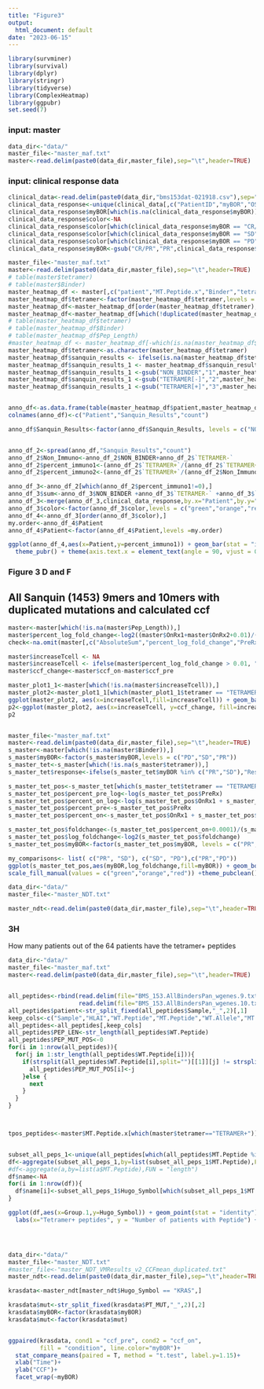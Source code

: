 ```yaml
---
title: "Figure3"
output:
  html_document: default
date: "2023-06-15"
---
```


```r
library(survminer)
library(survival)
library(dplyr)
library(stringr)
library(tidyverse)
library(ComplexHeatmap)
library(ggpubr)
set.seed(7)
```


###           input: master 
```r
data_dir<-"data/"
master_file<-"master_maf.txt"
master<-read.delim(paste0(data_dir,master_file),sep="\t",header=TRUE)

```


###           input: clinical response data
```r
clinical_data<-read.delim(paste0(data_dir,"bms153dat-021918.csv"),sep=",",header=TRUE)
clinical_data_response<-unique(clinical_data[,c("PatientID","myBOR","OS_event","OS_time_Mon","PFS_event","PFS_time")])
clinical_data_response$myBOR[which(is.na(clinical_data_response$myBOR))]<-"PD"
clinical_data_response$color<-NA
clinical_data_response$color[which(clinical_data_response$myBOR == "CR/PR")]<-"green"
clinical_data_response$color[which(clinical_data_response$myBOR == "SD")]<-"orange"
clinical_data_response$color[which(clinical_data_response$myBOR == "PD")]<-"red"
clinical_data_response$myBOR<-gsub("CR/PR","PR",clinical_data_response$myBOR)
```


```r
master_file<-"master_maf.txt"
master<-read.delim(paste0(data_dir,master_file),sep="\t",header=TRUE)
# table(master$tetramer)
# table(master$Binder)
master_heatmap_df <- master[,c("patient","MT.Peptide.x","Binder","tetramer","PreRx","OnRx1","OnRx2","myBOR","PT_PEP","mutational.change","PT_MUT","Pep_Length")]
master_heatmap_df$tetramer<-factor(master_heatmap_df$tetramer,levels = c("TETRAMER+","TETRAMER-"))
master_heatmap_df<-master_heatmap_df[order(master_heatmap_df$tetramer),]
master_heatmap_df<-master_heatmap_df[which(!duplicated(master_heatmap_df$PT_MUT)),]
# table(master_heatmap_df$tetramer)
# table(master_heatmap_df$Binder)
# table(master_heatmap_df$Pep_Length)
#master_heatmap_df <- master_heatmap_df[-which(is.na(master_heatmap_df$Binder)),]
master_heatmap_df$tetramer<-as.character(master_heatmap_df$tetramer)
master_heatmap_df$sanquin_results <- ifelse(is.na(master_heatmap_df$tetramer),"NON_BINDER",master_heatmap_df$tetramer)
master_heatmap_df$sanquin_results_1 <- master_heatmap_df$sanquin_results
master_heatmap_df$sanquin_results_1 <-gsub("NON_BINDER","1",master_heatmap_df$sanquin_results_1)
master_heatmap_df$sanquin_results_1 <-gsub("TETRAMER[-]","2",master_heatmap_df$sanquin_results_1)
master_heatmap_df$sanquin_results_1 <-gsub("TETRAMER[+]","3",master_heatmap_df$sanquin_results_1)


anno_df<-as.data.frame(table(master_heatmap_df$patient,master_heatmap_df$sanquin_results))
colnames(anno_df)<-c("Patient","Sanquin_Results","count")

anno_df$Sanquin_Results<-factor(anno_df$Sanquin_Results, levels = c("NON_BINDER","TETRAMER-","TETRAMER+"))


anno_df_2<-spread(anno_df,"Sanquin_Results","count")
anno_df_2$Non_Immuno<-anno_df_2$NON_BINDER+anno_df_2$`TETRAMER-`
anno_df_2$percent_immuno1<-(anno_df_2$`TETRAMER+`/(anno_df_2$`TETRAMER+` +anno_df_2$Non_Immuno))*100
anno_df_2$percent_immuno2<-(anno_df_2$`TETRAMER+`/(anno_df_2$Non_Immuno))*100

anno_df_3<-anno_df_2[which(anno_df_2$percent_immuno1!=0),]
anno_df_3$sum<-anno_df_3$NON_BINDER +anno_df_3$`TETRAMER-` +anno_df_3$`TETRAMER+`
anno_df_3<-merge(anno_df_3,clinical_data_response,by.x="Patient",by.y="PatientID",all.x=TRUE)
anno_df_3$color<-factor(anno_df_3$color,levels = c("green","orange","red"))
anno_df_4<-anno_df_3[order(anno_df_3$color),]
my.order<-anno_df_4$Patient
anno_df_4$Patient<-factor(anno_df_4$Patient,levels =my.order)

ggplot(anno_df_4,aes(x=Patient,y=percent_immuno1)) + geom_bar(stat = "identity",fill="blue2") +
  theme_pubr() + theme(axis.text.x = element_text(angle = 90, vjust = 0.5, hjust=1)) +ggtitle("Percent tetramer+ of all mutations ") + ylab("Percent Neoantigens")

```

### Figure 3 D and F

## All Sanquin (1453) 9mers and 10mers with duplicated mutations and calculated ccf
```r
master<-master[which(!is.na(master$Pep_Length)),]
master$percent_log_fold_change<-log2((master$OnRx1+master$OnRx2+0.01)/(master$PreRx+0.01))
check<-na.omit(master[,c("AbsoluteSum","percent_log_fold_change","PreRx","OnRx1","OnRx2","tetramer")])

master$increaseTcell <- NA
master$increaseTcell <- ifelse(master$percent_log_fold_change > 0.01, "increase","decrease")
master$ccf_change<-master$ccf_on-master$ccf_pre

master_plot1_1<-master[which(!is.na(master$increaseTcell)),]
master_plot2<-master_plot1_1[which(master_plot1_1$tetramer == "TETRAMER+"),]
ggplot(master_plot2, aes(x=increaseTcell,fill=increaseTcell)) + geom_bar()  + theme_pubclean() + labs(y=" Count of tetramer+ peptides", x="T cells")+scale_fill_manual(values=c("khaki1", "hotpink1"))
p2<-ggplot(master_plot2, aes(x=increaseTcell, y=ccf_change, fill=increaseTcell)) + geom_boxplot() +stat_compare_means(method = "t.test") + theme_pubclean() + labs(y=" Delta CCF", x="T cells")+scale_fill_manual(values=c("khaki1", "hotpink1"))
p2



```

```r
master_file<-"master_maf.txt"
master<-read.delim(paste0(data_dir,master_file),sep="\t",header=TRUE)
s_master<-master[which(!is.na(master$Binder)),]
s_master$myBOR<-factor(s_master$myBOR,levels = c("PD","SD","PR"))
s_master_tet<-s_master[which(!is.na(s_master$tetramer)),]
s_master_tet$response<-ifelse(s_master_tet$myBOR %in% c("PR","SD"),"Responder","Non-Responder")

s_master_tet_pos<-s_master_tet[which(s_master_tet$tetramer == "TETRAMER+"),]
s_master_tet_pos$percent_pre_log<-log(s_master_tet_pos$PreRx)
s_master_tet_pos$percent_on_log<-log(s_master_tet_pos$OnRx1 + s_master_tet_pos$OnRx2)
s_master_tet_pos$percent_pre<-s_master_tet_pos$PreRx
s_master_tet_pos$percent_on<-s_master_tet_pos$OnRx1 + s_master_tet_pos$OnRx2

s_master_tet_pos$foldchange<-(s_master_tet_pos$percent_on+0.0001)/(s_master_tet_pos$percent_pre+0.0001)
s_master_tet_pos$log_foldchange<-log2(s_master_tet_pos$foldchange)
s_master_tet_pos$myBOR<-factor(s_master_tet_pos$myBOR, levels = c("PR","SD","PD"))

my_comparisons<- list( c("PR", "SD"), c("SD", "PD"),c("PR","PD"))
ggplot(s_master_tet_pos,aes(myBOR,log_foldchange,fill=myBOR)) + geom_boxplot(outlier.shape = NA)  +
scale_fill_manual(values = c("green","orange","red")) +theme_pubclean()+ ylab("LogFoldChange")+stat_compare_means(comparison=my_comparisons )

```



```r
data_dir<-"data/"
master_file<-"master_NDT.txt"

master_ndt<-read.delim(paste0(data_dir,master_file),sep="\t",header=TRUE)

```

### 3H
How many patients out of the 64 patients have the tetramer+ peptides 

```r

data_dir<-"data/"
master_file<-"master_maf.txt"
master<-read.delim(paste0(data_dir,master_file),sep="\t",header=TRUE)


all_peptides<-rbind(read.delim(file="BMS_153.AllBindersPan_wgenes.9.txt",header = TRUE,sep = "\t"),
                    read.delim(file="BMS_153.AllBindersPan_wgenes.10.txt",header = TRUE,sep = "\t"))
all_peptides$patient<-str_split_fixed(all_peptides$Sample,"_",2)[,1]
keep_cols<-c("Sample","HLAI","WT.Peptide","MT.Peptide","WT.Allele","MT.Allele","WT.Score","MT.Score","CHROM_POS_REF_ALT","Hugo_Symbol","patient")
all_peptides<-all_peptides[,keep_cols]
all_peptides$PEP_LEN<-str_length(all_peptides$WT.Peptide)
all_peptides$PEP_MUT_POS<-0
for(i in 1:nrow(all_peptides)){
  for(j in 1:str_length(all_peptides$WT.Peptide[i])){
    if(strsplit(all_peptides$WT.Peptide[i],split="")[[1]][j] != strsplit(all_peptides$MT.Peptide[i],split="")[[1]][j]){
      all_peptides$PEP_MUT_POS[i]<-j
    }else {
      next
    }
  }
}



tpos_peptides<-master$MT.Peptide.x[which(master$tetramer=="TETRAMER+")]


subset_all_peps_1<-unique(all_peptides[which(all_peptides$MT.Peptide %in% tpos_peptides),c("patient","MT.Peptide","Hugo_Symbol")])
df<-aggregate(subset_all_peps_1,by=list(subset_all_peps_1$MT.Peptide),FUN = "length")
#df<-aggregate(a,by=list(a$MT.Peptide),FUN = "length")
df$name<-NA
for(i in 1:nrow(df)){
  df$name[i]<-subset_all_peps_1$Hugo_Symbol[which(subset_all_peps_1$MT.Peptide==df$Group.1[i])]
}

ggplot(df,aes(x=Group.1,y=Hugo_Symbol)) + geom_point(stat = "identity") + geom_text(data=subset(df, Hugo_Symbol > 1),aes(Group.1,Hugo_Symbol,label=name),hjust=-0.1, vjust=c(0,0,0,0,0,0,-1,1))  +
  labs(x="Tetramer+ peptides", y = "Number of patients with Peptide") + theme_pubclean() + theme(axis.text.x = element_text(angle = 90))





```


```r

data_dir<-"data/"
master_file<-"master_NDT.txt"
#master_file<-"master_NDT_VMResults_v2_CCFmean_duplicated.txt"
master_ndt<-read.delim(paste0(data_dir,master_file),sep="\t",header=TRUE)

krasdata<-master_ndt[master_ndt$Hugo_Symbol == "KRAS",]

krasdata$mut<-str_split_fixed(krasdata$PT_MUT,"_",2)[,2]
krasdata$myBOR<-factor(krasdata$myBOR)
krasdata$mut<-factor(krasdata$mut)


ggpaired(krasdata, cond1 = "ccf_pre", cond2 = "ccf_on",
         fill = "condition", line.color="myBOR")+
  stat_compare_means(paired = T, method = "t.test", label.y=1.15)+
  xlab("Time")+
  ylab("CCF")+
  facet_wrap(~myBOR)

```

